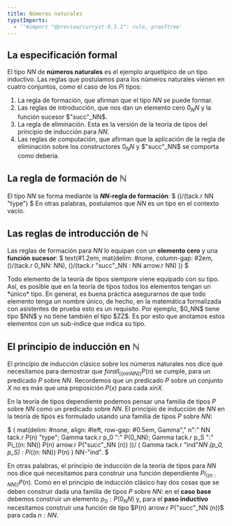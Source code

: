 ```yaml
---
title: Números naturales
typstImports: 
  - ''#import "@preview/curryst:0.5.1": rule, prooftree'
---
```



## La especificación formal

El tipo $NN$ de **números naturales** es el ejemplo arquetípico de un tipo inductivo.
Las reglas que postulamos para los números naturales vienen en cuatro conjuntos, como el 
caso de los $Pi$ tipos:

1. La regla de formación, que afirman que el tipo $NN$ se puede formar.
2. Las reglas de introducción, que nos dan un elemento cero $0_NN$ y la función sucesor 
  $"succ"_NN$.
3. La regla de eliminación. Esta es la versión de la teoría de tipos del principio de 
  inducción para $NN$.
4. Las reglas de computación, que afirman que la aplicación de la regla de eliminación
  sobre los constructores $0_NN$ y $"succ"_NN$ se comporta como debería.

## La regla de formación de ℕ

El tipo $NN$ se forma mediante la **$NN$-regla de formación**:
$ ()/(tack.r NN "type") $
En otras palabras, postulamos que $NN$ es un tipo en el contexto vacío.

## Las reglas de introducción de ℕ

Las reglas de formación para $NN$ lo equipan con un **elemento cero** y una **función sucesor**:
$ 
text(#1.2em, mat(delim: #none, column-gap: #2em,   ()/(tack.r 0_NN: NN), ()/(tack.r "succ"_NN : NN arrow.r NN)   )) 
$

<div id="observacion-3-1-1">
<Aside type="tip" title="Observacion 3.1.1">
Todo elemento de la teoría de tipos siempore viene equipado con su tipo. Así, es posible 
que en la teoría de tipos todos los elementos tengan un *único* tipo.
En general, es buena práctica asegurarnos de que todo elemento tenga un nombre único, de 
hecho, en la matemática formalizada con asistentes de prueba esto es un requisito.
Por ejemplo, $0_NN$ tiene tipo $NN$ y no tiene también el tipo $ZZ$. Es por esto que 
anotamos estos elementos con un sub-índice que indica su tipo.
</Aside>
</div>

## El principio de inducción en ℕ

El principio de inducción clásico sobre los números naturales nos dice qué necesitamos 
para demostrar que $forall_((n in NN)) P(n)$ se cumple, para un predicado $P$ sobre $NN$.
Recordemos que un predicado $P$ sobre un conjunto $X$ no es más que una proposición $P(x)$
para cada $x in X$.

En la teoría de tipos dependiente podemos pensar una familia de tipos $P$ sobre $NN$ como 
un predicado sobre $NN$. El principio de inducción de $NN$ en la teoría de tipos es 
formulado usando una familia de tipos $P$ sobre $NN$:

$ 
  ( mat(delim: #none, align: #left, row-gap: #0.5em,
    Gamma"," n":" NN tack.r P(n) "type";
    Gamma tack.r p_0 ":" P(0_NN);
    Gamma tack.r p_S ":" Pi_((n: NN)) P(n) arrow.r P("succ"_NN (n)) 
  ))/
  (
    Gamma tack.r "ind"_NN (p_0, p_S) : Pi_((n: NN)) P(n)
  ) NN-"ind".
$

En otras palabras, el principio de inducción de la teoría de tipos para $NN$ nos dice 
qué necesitamos para construir una función dependiente $Pi_((n: NN)) P(n)$. Como en 
el principio de inducción clásico hay dos cosas que se deben construir dada una familia 
de tipos $P$ sobre $NN$: en el **caso base** debemos construir un elemento $p_0: P(0_NN)$ y,
para el **paso inductivo** necesitamos construir una función de tipo 
$P(n) arrow.r P("succ"_NN (n))$ para cada $n : NN$.
